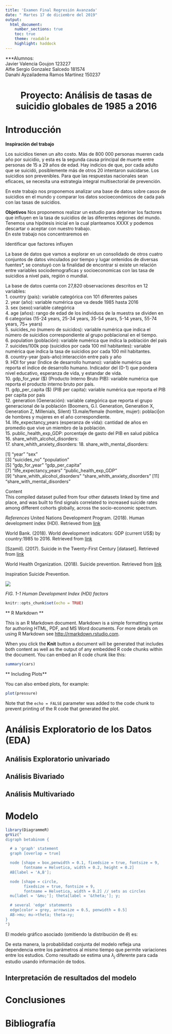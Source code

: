 ---
title: 'Examen Final Regresión Avanzada'
date: " Martes 17 de diciembre del 2019"
output:
  html_document:
    number_sections: true
    toc: true
    theme: readable
    highlight: haddock
---
***Alumnos:  
Javier Valencia Goujon 123227  
Alfie Sergio Gonzalez Salcedo 181574  
Danahi Ayzailadema Ramos Martinez 150237

<center>
# Proyecto: Análisis de tasas de suicidio globales de 1985 a 2016 {-}
</center>
# Introducción  
**Inspiración del trabajo**   

Los suicidios tienen un alto costo. Más de 800 000 personas mueren cada año por suicidio, y esta es la segunda causa principal de muerte entre personas de 15 a 29 años de edad. Hay indicios de que, por cada adulto que se suicidó, posiblemente más de otros 20 intentaron suicidarse. Los suicidios son prevenibles. Para que las respuestas nacionales sean eficaces, se necesita una estrategia integral multisectorial de prevención.

En este trabajo nos proponemos analizar una base de datos sobre casos de suicidios en el mundo y comparar los datos socioeconómicos de cada país con las tasas de suicidios.

**Objetivos**
Nos proponemos realizar un estudio para deterinar los factores que influyen en la tasa de suicidios  de las diferentes regiones del mundo.
Tenemos una hipótesis inicial en la cual planteamos XXXX y podemos descartar o aceptar con nuestro trabajo.  
En este trabajo nos concentraremos en   

Identificar que factores influyen   

La base de datos que vamos a explorar en un consolidado de otros cuatro conjuntos de datos vinculados por tiempo y lugar ontenidos de diversas fuentes*, se constuyó con la finalidad de encontrar si existe un relación entre variables sociodemograficas y socioeconomicas con las tasa de suicidios a nivel pais, región o mundial.  


La base de datos cuenta con 27,820 observaciones descritos en 12 variables:  
1. country (país): variable categórica con 101 diferentes países   
2. year (año): variable numérica que va desde 1985 hasta 2016  
3. sex (sexo):variable categórica  
4. age (años): rango de edad de los individuos de la muestra se dividen en 6 categorias (15-24 years, 25-34 years, 35-54 years, 5-14 years, 55-74 years, 75+ years)  
5. suicides_no (numero de suicidos): variable numérica que indica el número de suicidios correspondiente al grupo poblacional en el tiempo.  
6. population (población): variable numérica que indica la población del país   
7. suicides/100k pop (suicidios por cada 100 mil habitantes): variable numérica que indica la tasa de suicidios por cada 100 mil habitantes.   
8. country-year (país-año):interacción entre país y año  
9. HDI for year (Índice de desarrollo humano): variable numérica que reporta el índice de desarrollo humano. Indicador del (0-1) que pondera nivel educativo, esperanza de vida, y estandar de vida.  
10. gdp_for_year (\$)  (Producto Interno Bruto PIB): variable numérica que reporta el producto interno bruto por país.    
11. gdp_per_capita (\$) (PIB per capita): variable numérica que reporta el PIB per capita por país  
12. generation (Generación): variable categórica que reporta el grupo generacional de la población (Boomers, G.I. Generation, Generation X,	Generation Z,	Millenials,	Silent)
13.male/female (hombre, mujer): poblaci[on de hombres y mujeres en el año correspondiente.  
14. life_expectancy_years (esperanza de vida): cantidad de años en promedio que vive un miembro de la población.  
15. public_health_exp_GDP: porcentaje de gasto del PIB en salud pública  
16. share_whith_alcohol_disorders:  
17. share_whith_anxiety_disorders:
18. share_with_mental_disorders:

[1] "year"                          "sex"                          
 [3] "suicides_no"                   "population"                   
 [5] "gdp_for_year"                  "gdp_per_capita"               
 [7] "life_expectancy_years"         "public_health_exp_GDP"        
 [9] "share_whith_alcohol_disorders" "share_whith_anxiety_disorders"
[11] "share_with_mental_disorders"

Content  
This compiled dataset pulled from four other datasets linked by time and place, and was built to find signals correlated to increased suicide rates among different cohorts globally, across the socio-economic spectrum.

*References*
United Nations Development Program. (2018). Human development index (HDI). Retrieved from [link](http://hdr.undp.org/en/indicators/137506)

World Bank. (2018). World development indicators: GDP (current US$) by country:1985 to 2016. Retrieved from [link](http://databank.worldbank.org/data/source/world-development-indicators#)

[Szamil]. (2017). Suicide in the Twenty-First Century [dataset]. Retrieved from [link](https://www.kaggle.com/szamil/suicide-in-the-twenty-first-century/notebook)

World Health Organization. (2018). Suicide prevention. Retrieved from [link](http://www.who.int/mental_health/suicide-prevention/en/)

Inspiration
Suicide Prevention.


![](C:/Users/valen/Documents/Maestria-Data-Science/Modelos Lineales/ExamenFinal/Imagenes/hdi.jpg)

*FIG. 1-1 Human Development Index (HDI) factors*

```{r setup, include=FALSE}
knitr::opts_chunk$set(echo = TRUE)
```

** R Markdown **

This is an R Markdown document. Markdown is a simple formatting syntax for authoring HTML, PDF, and MS Word documents. For more details on using R Markdown see <http://rmarkdown.rstudio.com>.

When you click the **Knit** button a document will be generated that includes both content as well as the output of any embedded R code chunks within the document. You can embed an R code chunk like this:

```{r cars}
summary(cars)
```

** Including Plots**

You can also embed plots, for example:

```{r pressure, echo=FALSE}
plot(pressure)
```

Note that the `echo = FALSE` parameter was added to the code chunk to prevent printing of the R code that generated the plot.

# Análisis Exploratorio de los Datos (EDA)  


## Análisis Exploratorio univariado  

## Análisis Bivariado  

## Análisis Multivariado  

# Modelo
```{r}
library(DiagrammeR)
grViz("
digraph betabinom {

  # a 'graph' statement
  graph [overlap = true]

  node [shape = box,penwidth = 0.1, fixedsize = true, fontsize = 9,
        fontname = Helvetica, width = 0.2, height = 0.2]
  AB[label = 'A,B'];

  node [shape = circle,
        fixedsize = true, fontsize = 9,
        fontname = Helvetica, width = 0.2] // sets as circles
  mu[label = '&mu;']; theta[label = '&theta;']; y;

  # several 'edge' statements
  edge[color = grey, arrowsize = 0.5, penwidth = 0.5]
  AB->mu; mu->theta; theta->y;
}
")

```

El modelo gráfico asociado (omitiendo la distribución de $\theta$) es:



De esta manera, la probabilidad conjunta del modelo refleja una dependencia
entre los parámetros al mismo tiempo que permite variaciones entre los estudios.
Como resultado se estima una $\lambda_{j}$ diferente para cada estudio usando
información de todos.

## Interpretación de resultados del modelo  

# Conclusiones  

# Bibliografía  

